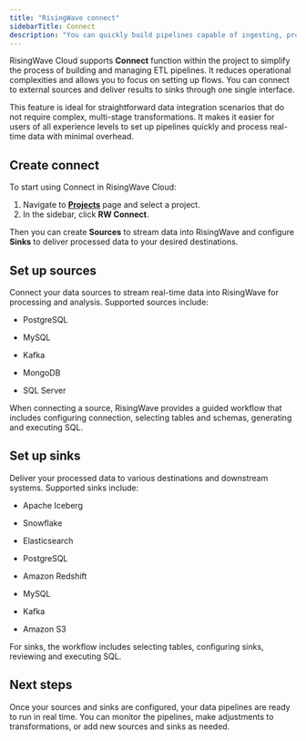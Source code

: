 ```yaml
---
title: "RisingWave connect"
sidebarTitle: Connect
description: "You can quickly build pipelines capable of ingesting, processing, and delivering real-time data."
---
```


RisingWave Cloud supports **Connect** function within the project to simplify the process of building and managing ETL pipelines. It reduces operational complexities and allows you to focus on setting up flows. You can connect to external sources and deliver results to sinks through one single interface.

This feature is ideal for straightforward data integration scenarios that do not require complex, multi-stage transformations. It makes it easier for users of all experience levels to set up pipelines quickly and process real-time data with minimal overhead.

## Create connect

To start using Connect in RisingWave Cloud:

1. Navigate to [**Projects**](https://cloud.risingwave.com/project/home/) page and select a project.
2. In the sidebar, click **RW Connect**.

Then you can create **Sources** to stream data into RisingWave and configure **Sinks** to deliver processed data to your desired destinations.

## Set up sources

Connect your data sources to stream real-time data into RisingWave for processing and analysis. Supported sources include:

- PostgreSQL

- MySQL

- Kafka

- MongoDB

- SQL Server

When connecting a source, RisingWave provides a guided workflow that includes configuring connection, selecting tables and schemas, generating and executing SQL.

## Set up sinks

Deliver your processed data to various destinations and downstream systems. Supported sinks include:

- Apache Iceberg

- Snowflake

- Elasticsearch

- PostgreSQL

- Amazon Redshift

- MySQL

- Kafka

- Amazon S3

For sinks, the workflow includes selecting tables, configuring sinks, reviewing and executing SQL.

## Next steps

Once your sources and sinks are configured, your data pipelines are ready to run in real time. You can monitor the pipelines, make adjustments to transformations, or add new sources and sinks as needed.
